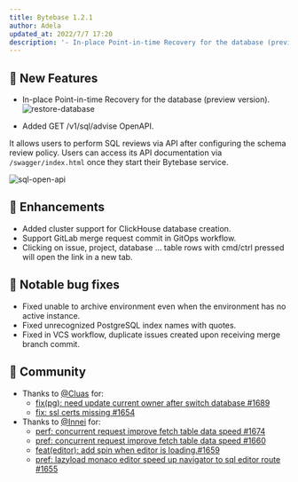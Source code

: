 ```yaml
---
title: Bytebase 1.2.1
author: Adela
updated_at: 2022/7/7 17:20
description: '- In-place Point-in-time Recovery for the database (preview version). - Added GET /v1/sql/advise OpenAPI.'
---
```



## 🚀 New Features

- In-place Point-in-time Recovery for the database (preview version).
  ![restore-database](/content/changelog/1.2.1/restore-database.webp)

- Added GET /v1/sql/advise OpenAPI.

It allows users to perform SQL reviews via API after configuring the schema review policy. Users can access its API documentation via `/swagger/index.html` once they start their Bytebase service.

![sql-open-api](/content/changelog/1.2.1/sql-open-api.webp)

## 🎄 Enhancements

- Added cluster support for ClickHouse database creation.
- Support GitLab merge request commit in GitOps workflow.
- Clicking on issue, project, database … table rows with cmd/ctrl pressed will open the link in a new tab.

## 🐞 Notable bug fixes

- Fixed unable to archive environment even when the environment has no active instance.
- Fixed unrecognized PostgreSQL index names with quotes.
- Fixed in VCS workflow, duplicate issues created upon receiving merge branch commit.

## 🎠 Community

- Thanks to [@Cluas](https://github.com/Cluas) for:
  - [fix(pg): need update current owner after switch database #1689](https://github.com/bytebase/bytebase/pull/1689)
  - [fix: ssl certs missing #1654](https://github.com/bytebase/bytebase/pull/1654)
- Thanks to [@Innei](https://github.com/Innei) for:
  - [perf: concurrent request improve fetch table data speed #1674](https://github.com/bytebase/bytebase/pull/1674)
  - [pref: concurrent request improve fetch table data speed #1660](https://github.com/bytebase/bytebase/pull/1660)
  - [feat(editor): add spin when editor is loading.#1659](https://github.com/bytebase/bytebase/pull/1659)
  - [pref: lazyload monaco editor speed up navigator to sql editor route #1655](https://github.com/bytebase/bytebase/pull/1655)

<InstallUpgrade />
